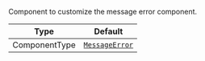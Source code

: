 Component to customize the message error component.

| Type          | Default                                                                          |
| ------------- | -------------------------------------------------------------------------------- |
| ComponentType | [`MessageError`](../../../../ui-components/message-components/message-error.mdx) |
